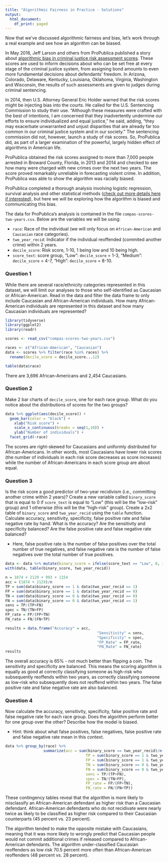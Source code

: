 ```yaml
---
title: "Algorithmic Fairness in Practice - Solutions"
output:
  html_document:
    df_print: paged
---
```


Now that we've discussed algorithmic fairness and bias, let's work through a real example and see how an algorithm can be biased.

In May 2016, Jeff Larson and others from ProPublica published a story about [algorithmic bias in criminal justice risk assessment scores](https://www.propublica.org/article/machine-bias-risk-assessments-in-criminal-sentencing). These scores are used to inform decisions about who can be set free at every stage of the criminal justice system, from assigning bond amounts to even more fundamental decisions about defendants’ freedom. In Arizona, Colorado, Delaware, Kentucky, Louisiana, Oklahoma, Virginia, Washington and Wisconsin, the results of such assessments are given to judges during criminal sentencing.

In 2014, then U.S. Attorney General Eric Holder warned that the risk scores might be injecting bias into the courts. He called for the U.S. Sentencing Commission to study their use. "Although these measures were crafted with the best of intentions, I am concerned that they inadvertently undermine our efforts to ensure individualized and equal justice," he said, adding, "they may exacerbate unwarranted and unjust disparities that are already far too common in our criminal justice system and in our society." The sentencing commission did not, however, launch a study of risk scores. So, ProPublica did, as part of a larger examination of the powerful, largely hidden effect of algorithms in American life.

ProPublica obtained the risk scores assigned to more than 7,000 people arrested in Broward County, Florida, in 2013 and 2014 and checked to see how many were charged with new crimes over the next two years. The score proved remarkably unreliable in forecasting violent crime. In addition, ProPublica was able to show the algorithm was racially biased. 

ProPublica completed a thorough analysis involving logistic regression, survival analysis and other statistical methods ([check out more details here if interested](https://www.propublica.org/article/how-we-analyzed-the-compas-recidivism-algorithm/)), but here we will be exploring how the algorithm is biased and communicating this bias. 

The data for ProPublica's analysis is contained in the file `compas-scores-two-years.csv`. Below are the variables we will be using:

* `race`: Race of the individual (we will only focus on `African-American` and `Caucasian` race categories).
* `two_year_recid`: Indicator if the individual reoffended (commited another crime) within 2 years.
* `decile_score`: Risk score, 1-10, 1 being low and 10 being high.
* `score_text`: score group, "Low": `decile_score` = 1-3, "Medium": `decile_score` = 4-7, "High": `decile_score` = 8-10.

### Question 1
While there are several race/ethnicity categories represented in this dataset, we will limit our analyses to those who self-identified as Caucasian or African-American. Read in the data and filter the data frame to only include Caucasian and African-American individuals. How many African-American individuals are represented in this dataset and how many Caucasian individuals are represented?

```r
library(tidyverse)
library(ggplot2)
library(readr)
```

```r
scores <- read_csv("compas-scores-two-years.csv")

races <- c("African-American", "Caucasian")
data <- scores %>% filter(race %in% races) %>%
  rename(decile_score = decile_score...12)

table(data$race)
```

There are 3,696 African-Americans and 2,454 Caucasians.


### Question 2
Make 2 bar charts of `decile_score`, one for each race group. What do you notice about the distributions of scores for the two groups?

```r
data %>% ggplot(aes(decile_score)) +
  geom_bar(color = "black") +
	xlab("Risk score") +
	scale_x_continuous(breaks = seq(1,10)) +
	ylab("Number of individuals") +
  facet_grid(~race)
```

The scores are right-skewed for Caucasians and uniformly distributed for African-Americans. In other words, most Caucasians have lower risk scores (the number of individuals in each risk score decreases as score increases) while the number of African-Americans in each score group are about equal. 



### Question 3
Is the risk score a good predictor of two-year recidivism (i.e., committing another crime within 2 years)? Create a new variable called `binary_score` that is equal to 0 if `score_text` is equal to "Low" (this will be the "low-risk" group) and 1 otherwise (this will be the "high-risk" group). Create a 2x2 table of `binary_score` and `two_year_recid` using the `table` function. Calculate accuracy, sensitivity, specificity, false positive rate and false negative rate by hand. What is the accuracy? Are the sensitivity and specificity balanced? Are the false positive rate and false negative rate balanced?  

* Here, false positive rate is the number of false positives over the total number of true negatives, and false negative rate is the number of false negatives over the total number of true positives.


```r
data <- data %>% mutate(binary_score = ifelse(score_text == "Low", 0, 1))
with(data, table(binary_score, two_year_recid))
```

```r
n = 1874 + 2129 + 993 + 1154
acc = (1874 + 2129)/n
TP = sum(data$binary_score == 1 & data$two_year_recid == 1)
FP = sum(data$binary_score == 1 & data$two_year_recid == 0)
TN = sum(data$binary_score == 0 & data$two_year_recid == 0)
FN = sum(data$binary_score == 0 & data$two_year_recid == 1)
sens = TP/(TP+FN)
spec = TN/(TN+FP)
FP_rate = FP/(FP+TN)
FN_rate = FN/(FN+TP)

results = data.frame("Accuracy" = acc,
										 "Sensitivity" = sens,
										 "Specificity" = spec,
										 "FP_Rate" = FP_rate,
										 "FN_Rate" = FN_rate)
results
```

The overall accuracy is 65% - not much better than flipping a coin. The sensitivity and specificity are balanced. This means the scoring algorithm is equally as good at correctly classifying someone as high-risk who subsequently reoffends within two years, as correctly classifying someone as low-risk who subsequently does not reoffend within two years. The false positive rate and false negative rate are also balanced.



### Question 4
Now calculate the accuracy, sensitivity, specificity, false positive rate and false negative rate for each race group. Does the algorithm perform better for one group over the other? Describe how the model is biased. 

* Hint: think about what false positives, false negatives, false positive rate and false negative rate mean in this context. 

```r
data %>% group_by(race) %>% 
				 summarize(acc = sum(binary_score == two_year_recid)/n(),
				 					TP = sum(binary_score == 1 & two_year_recid == 1),
				 					FP = sum(binary_score == 1 & two_year_recid == 0),
						 			TN = sum(binary_score == 0 & two_year_recid == 0),
						 			FN = sum(binary_score == 0 & two_year_recid == 1),
				 					sens = TP/(TP+FN),
				 					spec = TN/(TN+FP),
				 					FP_rate = FP/(FP+TN),
				 					FN_rate = FN/(FN+TP))
```


These contingency tables reveal that the algorithm is more likely to misclassify an African-American defendant as higher risk than a Caucasian defendant. African-American defendants who do not recidivate were nearly twice as likely to be classified as higher risk compared to their Caucasian counterparts (45 percent vs. 23 percent).

The algorithm tended to make the opposite mistake with Caucasians, meaning that it was more likely to wrongly predict that Caucasian people would not commit additional crimes if released compared to African-American defendants. The algorithm under-classified Caucasian reoffenders as low risk 70.5 percent more often than African-American reoffenders (48 percent vs. 28 percent).
